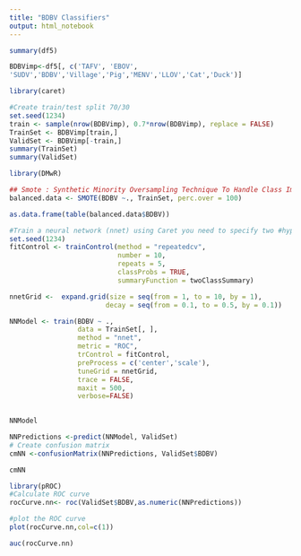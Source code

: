---
title: "BDBV Classifiers"
output: html_notebook
---



```{r}
summary(df5)
```

```{r}
BDBVimp<-df5[, c('TAFV', 'EBOV',
'SUDV','BDBV','Village','Pig','MENV','LLOV','Cat','Duck')]
```
```{r}
library(caret)
```
```{r}
#Create train/test split 70/30
set.seed(1234)
train <- sample(nrow(BDBVimp), 0.7*nrow(BDBVimp), replace = FALSE)
TrainSet <- BDBVimp[train,]
ValidSet <- BDBVimp[-train,]
summary(TrainSet)
summary(ValidSet)

```
```{r}
library(DMwR)

## Smote : Synthetic Minority Oversampling Technique To Handle Class Imbalance In Binary Classification; code below puts it at 1:1 balance
balanced.data <- SMOTE(BDBV ~., TrainSet, perc.over = 100)

as.data.frame(table(balanced.data$BDBV))
```




```{r}
#Train a neural network (nnet) using Caret you need to specify two #hyper-parameters: size and decay. Size is the number of units in hidden #layer (nnet fit a single hidden layer neural network) and decay is the #regularization parameter to avoid over-fitting. Keep in mind that for each #R package the name of the hyper-parameters can change. This prevents overfitting as opposed to the previous code.
set.seed(1234)
fitControl <- trainControl(method = "repeatedcv", 
                           number = 10, 
                           repeats = 5, 
                           classProbs = TRUE, 
                           summaryFunction = twoClassSummary)

nnetGrid <-  expand.grid(size = seq(from = 1, to = 10, by = 1),
                        decay = seq(from = 0.1, to = 0.5, by = 0.1))

NNModel <- train(BDBV ~ ., 
                 data = TrainSet[, ],
                 method = "nnet",
                 metric = "ROC",
                 trControl = fitControl,
                 preProcess = c('center','scale'),
                 tuneGrid = nnetGrid,
                 trace = FALSE,
                 maxit = 500,
                 verbose=FALSE)
                  
```
```{r}
NNModel
```




```{r}
NNPredictions <-predict(NNModel, ValidSet)
# Create confusion matrix
cmNN <-confusionMatrix(NNPredictions, ValidSet$BDBV)
```

```{r}
cmNN
```

```{r}
library(pROC)
#Calculate ROC curve
rocCurve.nn<- roc(ValidSet$BDBV,as.numeric(NNPredictions))
```

```{r}
#plot the ROC curve
plot(rocCurve.nn,col=c(1))
```

```{r}
auc(rocCurve.nn)
```






